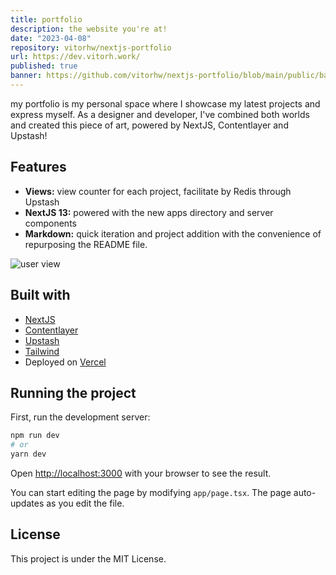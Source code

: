 ```yaml
---
title: portfolio
description: the website you're at!
date: "2023-04-08"
repository: vitorhw/nextjs-portfolio
url: https://dev.vitorh.work/
published: true
banner: https://github.com/vitorhw/nextjs-portfolio/blob/main/public/banner.png?raw=true
---
```


my portfolio is my personal space where I showcase my latest projects and express myself. As a designer and developer, I've combined both worlds and created this piece of art, powered by NextJS, Contentlayer and Upstash!

## Features

- **Views:** view counter for each project, facilitate by Redis through Upstash
- **NextJS 13:** powered with the new apps directory and server components
- **Markdown:** quick iteration and project addition with the convenience of repurposing the README file.

![user view](https://github.com/vitorhw/nextjs-portfolio/blob/main/public/banner.png?raw=true)

## Built with

- [NextJS](https://nextjs.org/)
- [Contentlayer](https://www.contentlayer.dev/)
- [Upstash](https://upstash.com/)
- [Tailwind](https://tailwindcss.com/)
- Deployed on [Vercel](https://vercel.com/)

## Running the project

First, run the development server:

```bash
npm run dev
# or
yarn dev
```

Open [http://localhost:3000](http://localhost:3000) with your browser to see the result.

You can start editing the page by modifying `app/page.tsx`. The page auto-updates as you edit the file.

## License

This project is under the MIT License.
